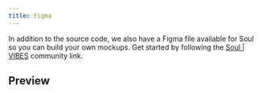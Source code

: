 ```yaml
---
title: Figma
---
```


In addition to the source code, we also have a Figma file available for Soul so you can build your own mockups. Get started by following the [Soul | VIBES](https://www.figma.com/community/file/1482059463502934684/soul-vibes) community link.

## Preview

<Figma url="https://www.figma.com/community/file/1482059463502934684/soul-vibes" />
